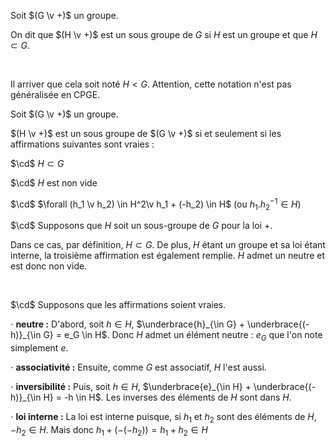 

<Item type='definition' titre='sous-groupe'>

Soit $(G \v +)$ un groupe. 

On dit que $(H \v +)$ est un sous groupe de $G$ si $H$ est un groupe et que $H \subset G$.

<br/>

Il arriver que cela soit noté $H < G$. Attention, cette notation n'est pas généralisée en CPGE.
</Item>


<Item type='proposition' titre='caractérisation des sous-groupes'>

Soit $(G \v +)$ un groupe. 

$(H \v +)$ est un sous groupe de $(G \v +)$ si et seulement si les affirmations suivantes sont vraies :

$\cd$ $H \subset G$ 

$\cd$ $H$ est non vide

$\cd$ $\forall (h_1 \v h_2) \in H^2\v h_1 + (-h_2) \in H$ (ou $h_1.h_2^{-1} \in H$)

</Item>

<Hideable type='démonstration' titre=''>

$\cd$ Supposons que $H$ soit un sous-groupe de $G$ pour la loi $+$.

Dans ce cas, par définition, $H \subset G$. De plus, $H$ étant un groupe et sa loi étant interne, la troisième affirmation est également remplie. $H$ admet un neutre et est donc non vide.

<br/>

$\cd$ Supposons que les affirmations soient vraies. 

<Indent>

$\cdot$ **neutre :** D'abord, soit $h \in H$, $\underbrace{h}_{\in G} + \underbrace{(-h)}_{\in G} = e_G \in H$. Donc $H$ admet un élément neutre : $e_G$ que l'on note simplement $e$.

$\cdot$ **associativité :** Ensuite, comme $G$ est associatif, $H$ l'est aussi.

$\cdot$ **inversibilité :** Puis, soit $h \in H$, $\underbrace{e}_{\in H} + \underbrace{(-h)}_{\in H} = -h \in H$. Les inverses des éléments de $H$ sont dans $H$.

$\cdot$ **loi interne :** La loi est interne puisque, si $h_1$ et $h_2$ sont des éléments de $H$, $-h_2 \in H$. Mais donc $h_1 + (-(-h_2)) = h_1 + h_2 \in H$
</Indent>

</Hideable>